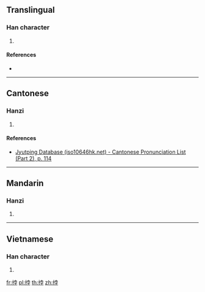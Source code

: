 ==Translingual==

===Han character===
{{Han char|rn=64|rad=手|as=07|sn=10|four=54047|canj=QJBD|ids=⿰扌孛}}

# {{defn|Han|sort=手07}}

====References====
* {{Han ref|kx=0431.240|dkj=12089|dj=0780.300|hdz=31878.030|uh=632C|ud=25388|bh=D1B4|bd=53684}}

----

==Cantonese==

===Hanzi===
{{yue-hanzi|jyut=[[but6]]|y=but6}}

# {{defn|lang=yue|sort=手07}}

====References====
* [http://www.iso10646hk.net/jp/document/download.jsp Jyutping Database (iso10646hk.net) - Cantonese Pronunciation List (Part 2), p. 114]

----

==Mandarin==

===Hanzi===
{{cmn-hanzi|pin=[[bó]] ([[bo2]])|wg=po<sup>2</sup>}}

# {{defn|lang=cmn|sort=手07}}

----

==Vietnamese==

===Han character===
{{vi-hantu|vọt|rs=手07}}

# {{defn|lang=vi|sort=手07}}

[[fr:挬]]
[[pl:挬]]
[[th:挬]]
[[zh:挬]]